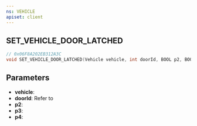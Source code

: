 ```yaml
---
ns: VEHICLE
apiset: client
---
```

## SET_VEHICLE_DOOR_LATCHED

```c
// 0x06F8A202EB312A3C
void SET_VEHICLE_DOOR_LATCHED(Vehicle vehicle, int doorId, BOOL p2, BOOL p3, BOOL p4);
```

## Parameters
* **vehicle**:
* **doorId**: Refer to <Enum name="eDoorId" />
* **p2**:
* **p3**:
* **p4**: